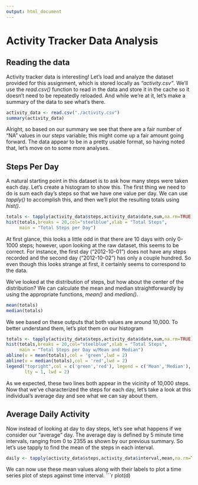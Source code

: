 ```yaml
---
output: html_document
---
```

Activity Tracker Data Analysis
========================================================

## Reading the data

Activity tracker data is interesting! Let's load and analyze the dataset provided for this assignment, which is stored locally as *"activity.csv"*. We'll use the *read.csv()* function to read in the data and store it in the cache so it doesn't need to be repeatedly reloaded. And while we're at it, let's make a summary of the data to see what's there.

```r
activity_data <- read.csv("./activity.csv")
summary(activity_data)
```

Alright, so based on our summary we see that there are a fair number of "NA" values in our *steps* variable; this might come up a fair amount going forward. The data appear to be in a pretty usable format, so having noted that, let's move on to some more analyses. 

## Steps Per Day

A natural starting point in this dataset is to ask how many steps were taken each day. Let's create a histogram to show this. The first thing we need to do is sum each day's steps so that we have one value per day. We can use *tapply()* to accomplish this, and then we'll plot the resulting totals using *hist()*.

```r
totals <- tapply(activity_data$steps,activity_data$date,sum,na.rm=TRUE)
hist(totals,breaks = 20,col="steelblue",xlab = "Total Steps",
     main = "Total Steps per Day")
```

At first glance, this looks a little odd in that there are 10 days with only 0-1000 steps; however, upon looking at the raw dataset, this seems to be correct. For instance, the first day ("2012-10-01") does not have any steps recorded and the second day ("2012-10-02") has only a couple hundred. So even though this looks strange at first, it certainly seems to correspond to the data. 

We've looked at the distribution of steps, but how about the center of the distribution? We can calculate the mean and median straightforwardly by using the appropriate functions, *mean()* and *median()*.  

```r
mean(totals)
median(totals)
```

We see based on these outputs that both values are around 10,000. To better understand them, let's plot them on our histogram

```r
totals <- tapply(activity_data$steps,activity_data$date,sum,na.rm=TRUE)
hist(totals,breaks = 20,col="steelblue",xlab = "Total Steps",
     main = "Total Steps per Day w/Mean and Median")
abline(v = mean(totals),col = 'green',lwd = 2)
abline(v = median(totals),col = 'red',lwd = 2)
legend("topright",col = c('green','red'), legend = c('Mean','Median'),
       lty = 1, lwd = 2)
```

As we expected, these two lines both appear in the vicinity of 10,000 steps. Now that we've characterized the steps for each day, let's take a look at this individual's average day and see what we can say about them.

## Average Daily Activity

Now instead of looking at day to day steps, let's see what happens if we consider our "average" day. The average day is defined by 5 minute time intervals, ranging from 0 to 2355 as shown by our previous summary. So let's use tapply to find the mean of the steps in each interval.

```r
daily <- tapply(activity_data$steps,activity_data$interval,mean,na.rm=TRUE)
```

We can now use these mean values along with their labels to plot a time series plot of steps against time interval.
```r
plot(d)
